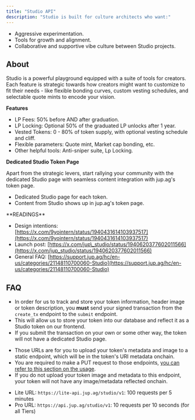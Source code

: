 ```yaml
---
title: "Studio API"
description: "Studio is built for culture architects who want:"
---
```


* Aggressive experimentation.
* Tools for growth and alignment.
* Collaborative and supportive vibe culture between Studio projects.

## About

Studio is a powerful playground equipped with a suite of tools for creators. Each feature is strategic towards how creators might want to customize to fit their needs - like flexible bonding curves, custom vesting schedules, and selectable quote mints to encode your vision.

**Features**

* LP Fees: 50% before AND after graduation.
* LP Locking: Optional 50% of the graduated LP unlocks after 1 year.
* Vested Tokens: 0 - 80% of token supply, with optional vesting schedule and cliff.
* Flexible parameters: Quote mint, Market cap bonding, etc.
* Other helpful tools: Anti-sniper suite, Lp Locking.

**Dedicated Studio Token Page**

Apart from the strategic levers, start rallying your community with the dedicated Studio page with seamless content integration with jup.ag's token page.

* Dedicated Studio page for each token.
* Content from Studio shows up in jup.ag's token page.

<Info>
  **READINGS**

  - Design intentions: [https://x.com/9yointern/status/1940431614103937517](https://x.com/9yointern/status/1940431614103937517)
  - Launch post: [https://x.com/jup\_studio/status/1940620377602011566](https://x.com/jup_studio/status/1940620377602011566)
  - General FAQ: [https://support.jup.ag/hc/en-us/categories/21148110700060-Studio](https://support.jup.ag/hc/en-us/categories/21148110700060-Studio)
</Info>

## FAQ

<AccordionGroup>

<Accordion title="Why is my Studio token page showing 'Token not found'?">

* In order for us to track and store your token information, header image or token description, you **must** send your signed transaction from the `create_tx` endpoint to the `submit` endpoint.
* This will allow us to store your token into our database and reflect it as a Studio token on our frontend.
* If you submit the transaction on your own or some other way, the token will not have a dedicated Studio page.
</Accordion>

<Accordion title="What do I do with the presigned URLs?">

* Those URLs are for you to upload your token's metadata and image to a static endpoint, which will be in the token's URI metadata onchain.
* You are required to make a PUT request to those endpoints, [you can refer to this section on the usage](/docs/studio/create-token#token-metadata).
* If you do not upload your token image and metadata to this endpoint, your token will not have any image/metadata reflected onchain.
</Accordion>

<Accordion title="What is the rate limit of Studio API?">

* Lite URL: `https://lite-api.jup.ag/studio/v1`: 100 requests per 5 minutes
* Pro URL: `https://api.jup.ag/studio/v1`: 10 requests per 10 seconds (for all Tiers)
</Accordion>

</AccordionGroup>

